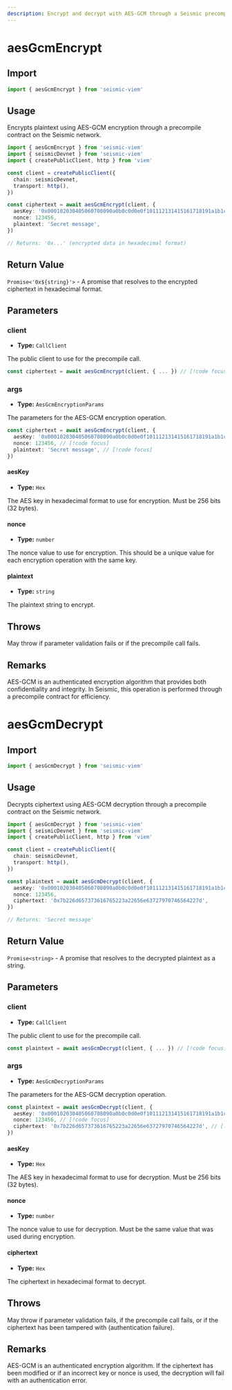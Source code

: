 ```yaml
---
description: Encrypt and decrypt with AES-GCM through a Seismic precompile contract.
---
```


# aesGcmEncrypt

## Import

```ts
import { aesGcmEncrypt } from 'seismic-viem'
```

## Usage

Encrypts plaintext using AES-GCM encryption through a precompile contract on the Seismic network.

```ts
import { aesGcmEncrypt } from 'seismic-viem'
import { seismicDevnet } from 'seismic-viem'
import { createPublicClient, http } from 'viem'

const client = createPublicClient({
  chain: seismicDevnet,
  transport: http(),
})

const ciphertext = await aesGcmEncrypt(client, {
  aesKey: '0x000102030405060708090a0b0c0d0e0f101112131415161718191a1b1c1d1e1f',
  nonce: 123456,
  plaintext: 'Secret message',
})

// Returns: '0x...' (encrypted data in hexadecimal format)
```

## Return Value

`Promise<'0x${string}'>` - A promise that resolves to the encrypted ciphertext in hexadecimal format.

## Parameters

### client

- **Type:** `CallClient`

The public client to use for the precompile call.

```ts
const ciphertext = await aesGcmEncrypt(client, { ... }) // [!code focus]
```

### args

- **Type:** `AesGcmEncryptionParams`

The parameters for the AES-GCM encryption operation.

```ts
const ciphertext = await aesGcmEncrypt(client, {
  aesKey: '0x000102030405060708090a0b0c0d0e0f101112131415161718191a1b1c1d1e1f', // [!code focus]
  nonce: 123456, // [!code focus]
  plaintext: 'Secret message', // [!code focus]
})
```

#### aesKey

- **Type:** `Hex`

The AES key in hexadecimal format to use for encryption. Must be 256 bits (32 bytes).

#### nonce

- **Type:** `number`

The nonce value to use for encryption. This should be a unique value for each encryption operation with the same key.

#### plaintext

- **Type:** `string`

The plaintext string to encrypt.

## Throws

May throw if parameter validation fails or if the precompile call fails.

## Remarks

AES-GCM is an authenticated encryption algorithm that provides both confidentiality and integrity. In Seismic, this operation is performed through a precompile contract for efficiency.

# aesGcmDecrypt

## Import

```ts
import { aesGcmDecrypt } from 'seismic-viem'
```

## Usage

Decrypts ciphertext using AES-GCM decryption through a precompile contract on the Seismic network.

```ts
import { aesGcmDecrypt } from 'seismic-viem'
import { seismicDevnet } from 'seismic-viem'
import { createPublicClient, http } from 'viem'

const client = createPublicClient({
  chain: seismicDevnet,
  transport: http(),
})

const plaintext = await aesGcmDecrypt(client, {
  aesKey: '0x000102030405060708090a0b0c0d0e0f101112131415161718191a1b1c1d1e1f',
  nonce: 123456,
  ciphertext: '0x7b226d657373616765223a22656e63727970746564227d',
})

// Returns: 'Secret message'
```

## Return Value

`Promise<string>` - A promise that resolves to the decrypted plaintext as a string.

## Parameters

### client

- **Type:** `CallClient`

The public client to use for the precompile call.

```ts
const plaintext = await aesGcmDecrypt(client, { ... }) // [!code focus]
```

### args

- **Type:** `AesGcmDecryptionParams`

The parameters for the AES-GCM decryption operation.

```ts
const plaintext = await aesGcmDecrypt(client, {
  aesKey: '0x000102030405060708090a0b0c0d0e0f101112131415161718191a1b1c1d1e1f', // [!code focus]
  nonce: 123456, // [!code focus]
  ciphertext: '0x7b226d657373616765223a22656e63727970746564227d', // [!code focus]
})
```

#### aesKey

- **Type:** `Hex`

The AES key in hexadecimal format to use for decryption. Must be 256 bits (32 bytes).

#### nonce

- **Type:** `number`

The nonce value to use for decryption. Must be the same value that was used during encryption.

#### ciphertext

- **Type:** `Hex`

The ciphertext in hexadecimal format to decrypt.

## Throws

May throw if parameter validation fails, if the precompile call fails, or if the ciphertext has been tampered with (authentication failure).

## Remarks

AES-GCM is an authenticated encryption algorithm. If the ciphertext has been modified or if an incorrect key or nonce is used, the decryption will fail with an authentication error.
